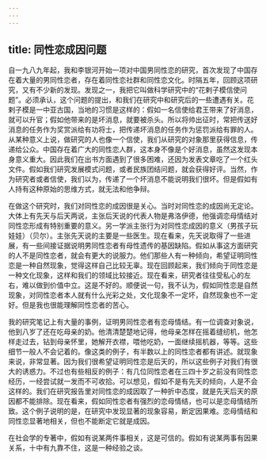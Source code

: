 ```yaml
---
---
---
```

title: 同性恋成因问题
---

自一九八九年起，我和李银河开始一项对中国男同性恋的研究，首次发现了中国存在着大量的男同性恋者，存在着同性恋社群和同性恋文化。时隔五年，回顾这项研究，又有不少新的发现。发现之一，我把它叫做科学研究中的“花剌子模信使问题”。必须承认，这个问题的提出，和我们在研究中和研究后的一些遭遇有关。花剌子模是一中亚古国，当地的习惯是这样的：假如一名信使给君王带来了好消息，就可以升官；假如他带来的是坏消息，就要被杀头。所以将帅出征时，常把传送好消息的任务作为奖赏派给有功将士，把传递坏消息的任务作为惩罚派给有罪的人。从某种意义上说，做研究的人也像一个信使，我们从研究的对象那里获得信息，传递给公众。中国存在着广大的同性恋人群，这本身不像是个好消息，虽然这发现本身意义重大。因此我们在出书方面遇到了很多困难，还因为发表文章吃了一个红头文件。假如我们研究发展模式问题，或者民族团结问题，就会获得好评。当然，作为研究者或者信使，我们以为，传递了一个坏消息不能说明我们很坏。但是假如有人持有这种原始的思维方式，就无法和他争辩。

在做这个研究时，我们对同性恋的成因很是关心。当时对同性恋的成因尚无定论。大体上有先天与后天两说，主张后天说的代表人物是弗洛伊德，他强调恋母情结对同性恋形成有特别重要的意义。另一学派主张行为对同性恋成因的意义（男孩子玩娃娃）（贝尔）。主张先天说的主要是一些医生。现在看来，先天说取得了一些进展，有一些间接证据说明男同性恋者有母性遗传的基因缺陷。假如从事这方面研究的人不是同性恋者，就会有更大的说服力。他们那些人有一种倾向，希望证明同性恋是一种自然现象，觉得这样自己比较无辜。现在回顾起来，我们倾向于同性恋是一种文化现象，这样和我们的领域比较接近。现在看来，研究者往往受私心的左右，难以做到价值中立。这是不好的。顺便说一句，我不认为，假如同性恋是自然现象，对同性恋者本人就有什么光彩之处，文化现象不一定坏，自然现象也不一定好。但是我也很能理解同性恋者的苦心。

我的研究笔记上有大量的事例，证明男同性恋者有恋母情结。有一位调查对象说，他到八岁了还在吃母亲的奶。他清清楚楚地记得，他母亲怎样在摇着缝纫机，他怎样走过去，钻到母亲怀里，她解开衣襟，喂他吃奶，一面继续摇机器，等等。这些细节一般人不会记着的。像这类的例子，有半数以上的同性恋者都有讲述。就现象来说，非常显著。因为我们很希望证明同性恋是后天的，所以这些例子对我们有很大的诱惑力。不过也有些相反的例子：有几位同性恋者在三四十岁之前没有同性恋经历，一经尝试就一发而不可收拾。可以想见，假如不是有先天的倾向，人是不会这样的。我们在研究报告里对同性恋的成因取了一种折中态度，就是先天后天的原因都不能排除。现在看来，假如同性恋者有强烈的恋母情结，也可以是恋母情结所致。这个例子说明的是，在研究中发现显著的现象容易，断定因果难。恋母情结和同性恋显著地相关，但也不能断定它就是成因。

在社会学的专著中，假如有说某两件事相关，这是可信的。假如有说某两事有因果关系，十中有九靠不住，这是一种经验之谈。